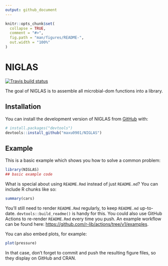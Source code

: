 ```yaml
---
output: github_document
---
```


<!-- README.md is generated from README.Rmd. Please edit that file -->

```r
knitr::opts_chunk$set(
  collapse = TRUE,
  comment = "#>",
  fig.path = "man/figures/README-",
  out.width = "100%"
)
```

# NIGLAS

<!-- badges: start -->
[![Travis build status](https://travis-ci.com/maxu0901/NIGLAS.svg?branch=main)](https://travis-ci.com/maxu0901/NIGLAS)
<!-- badges: end -->

The goal of NIGLAS is to assemble all microbial-dom functions into a library.

## Installation

You can install the development version of NIGLAS from [GitHub](https://github.com/) with:

``` r
# install.packages("devtools")
devtools::install_github("maxu0901/NIGLAS")
```

## Example

This is a basic example which shows you how to solve a common problem:

```r
library(NIGLAS)
## basic example code
```

What is special about using `README.Rmd` instead of just `README.md`? You can include R chunks like so:

```r
summary(cars)
```

You'll still need to render `README.Rmd` regularly, to keep `README.md` up-to-date. `devtools::build_readme()` is handy for this. You could also use GitHub Actions to re-render `README.Rmd` every time you push. An example workflow can be found here: <https://github.com/r-lib/actions/tree/v1/examples>.

You can also embed plots, for example:

```r
plot(pressure)
```

In that case, don't forget to commit and push the resulting figure files, so they display on GitHub and CRAN.
